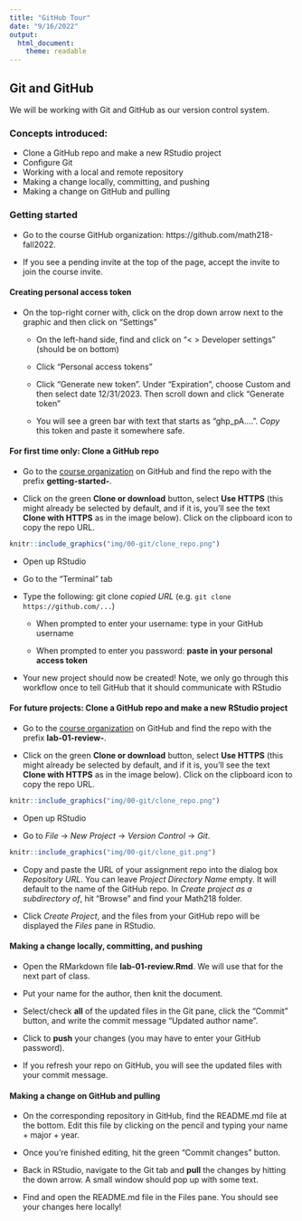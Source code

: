```yaml
---
title: "GitHub Tour"
date: "9/16/2022"
output: 
  html_document: 
    theme: readable
---
```


## Git and GitHub

We will be working with Git and GitHub as our version control system.

### Concepts introduced:
 
- Clone a GitHub repo and make a new RStudio project 
- Configure Git
- Working with a local and remote repository
- Making a change locally, committing, and pushing
- Making a change on GitHub and pulling

### Getting started

- Go to the course GitHub organization: https://github.com/math218-fall2022. 

- If you see a pending invite at the top of the page, accept the invite to join the course invite.

#### Creating personal access token 

- On the top-right corner with, click on the drop down arrow next to the graphic and then click on "Settings"

  - On the left-hand side, find and click on "< > Developer settings" (should be on bottom)
  
  - Click "Personal access tokens"
  
  - Click "Generate new token". Under "Expiration", choose Custom and then select date 12/31/2023. Then scroll down and click "Generate token"
  
  - You will see a green bar with text that starts as "ghp_pA....". *Copy* this token and paste it somewhere safe.
  

#### For first time only: Clone a GitHub repo  

- Go to the [course organization](https://github.com/math218-fall2022) on GitHub  and find the repo with the prefix **getting-started-**. 

- Click on the green **Clone or download** button, select **Use HTTPS** (this might already be selected by default, and if it is, you'll see the text **Clone with HTTPS** as in the image below). Click on the clipboard icon to copy the repo URL.

```r
knitr::include_graphics("img/00-git/clone_repo.png")
```

- Open up RStudio

- Go to the "Terminal" tab

- Type the following: git clone *copied URL*  (e.g. `git clone https://github.com/...`)

  - When prompted to enter your username: type in your GitHub username
  
  - When prompted to enter you password: **paste in your personal access token**

- Your new project should now be created! Note, we only go through this workflow once to tell GitHub that it should communicate with RStudio


#### For future projects: Clone a GitHub repo and make a new RStudio project 

- Go to the [course organization](https://github.com/math218-fall2022) on GitHub  and find the repo with the prefix **lab-01-review-**. 

- Click on the green **Clone or download** button, select **Use HTTPS** (this might already be selected by default, and if it is, you'll see the text **Clone with HTTPS** as in the image below). Click on the clipboard icon to copy the repo URL.

```r
knitr::include_graphics("img/00-git/clone_repo.png")
```

- Open up RStudio

- Go to *File* $\rightarrow$ *New Project* $\rightarrow$ *Version Control* $\rightarrow$ *Git*. 

```r
knitr::include_graphics("img/00-git/clone_git.png")
```

- Copy and paste the URL of your assignment repo into the dialog box *Repository URL*. You can leave *Project Directory Name* empty. It will default to the name of the GitHub repo. In *Create project as a subdirectory of*, hit "Browse" and find your Math218 folder.

- Click *Create Project*, and the files from your GitHub repo will be displayed the *Files* pane in RStudio. 


#### Making a change locally, committing, and pushing

- Open the RMarkdown file **lab-01-review.Rmd**. We will use that for the next part of class. 

- Put your name for the author, then knit the document. 

- Select/check **all** of the updated files in the Git pane, click the "Commit" button, and write the commit message "Updated author name". 

- Click to **push** your changes (you may have to enter your GitHub password).

- If you refresh your repo on GitHub, you will see the updated files with your commit message. 

#### Making a change on GitHub and pulling

- On the corresponding repository in GitHub, find the README.md file at the bottom. Edit this file by clicking on the pencil and typing your name + major + year. 

- Once you're finished editing, hit the green "Commit changes" button.

- Back in RStudio, navigate to the Git tab and **pull** the changes by hitting the down arrow. A small window should pop up with some text.

- Find and open the README.md file in the Files pane. You should see your changes here locally!
